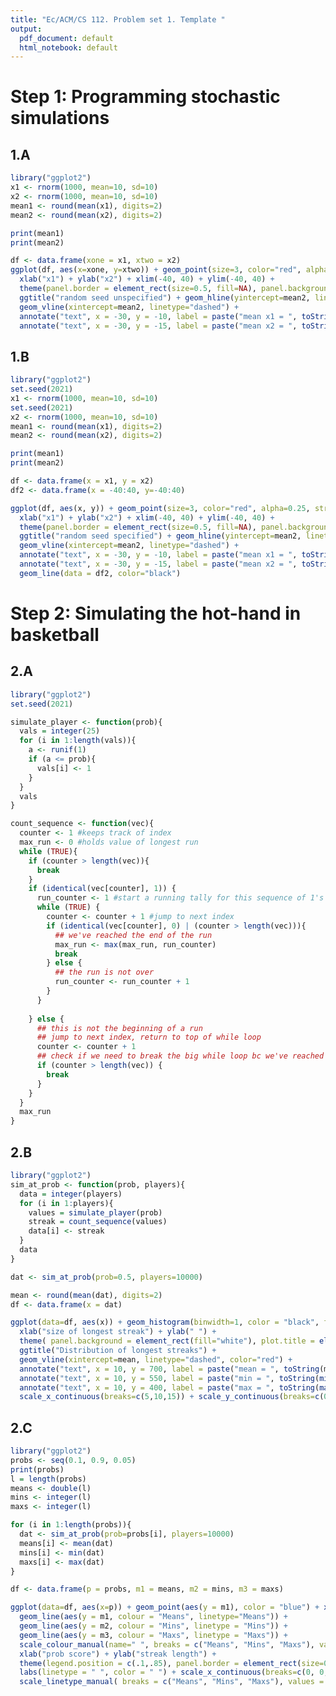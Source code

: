 ```yaml
---
title: "Ec/ACM/CS 112. Problem set 1. Template "
output:
  pdf_document: default
  html_notebook: default
---
```



# Step 1: Programming stochastic simulations

## 1.A
```r
library("ggplot2")
x1 <- rnorm(1000, mean=10, sd=10)
x2 <- rnorm(1000, mean=10, sd=10)
mean1 <- round(mean(x1), digits=2)
mean2 <- round(mean(x2), digits=2)

print(mean1)
print(mean2)

df <- data.frame(xone = x1, xtwo = x2)
ggplot(df, aes(x=xone, y=xtwo)) + geom_point(size=3, color="red", alpha=0.35, stroke=0) + 
  xlab("x1") + ylab("x2") + xlim(-40, 40) + ylim(-40, 40) + 
  theme(panel.border = element_rect(size=0.5, fill=NA), panel.background = element_rect(fill="white"), plot.title = element_text(hjust=0.5, color="black", face="bold")) + 
  ggtitle("random seed unspecified") + geom_hline(yintercept=mean2, linetype="dashed") + 
  geom_vline(xintercept=mean2, linetype="dashed") + 
  annotate("text", x = -30, y = -10, label = paste("mean x1 = ", toString(mean1), sep=" ")) +
  annotate("text", x = -30, y = -15, label = paste("mean x2 = ", toString(mean2), sep=" "))

```
## 1.B
```r
library("ggplot2")
set.seed(2021)
x1 <- rnorm(1000, mean=10, sd=10)
set.seed(2021)
x2 <- rnorm(1000, mean=10, sd=10)
mean1 <- round(mean(x1), digits=2)
mean2 <- round(mean(x2), digits=2)

print(mean1)
print(mean2)

df <- data.frame(x = x1, y = x2)
df2 <- data.frame(x = -40:40, y=-40:40)

ggplot(df, aes(x, y)) + geom_point(size=3, color="red", alpha=0.25, stroke=0) + 
  xlab("x1") + ylab("x2") + xlim(-40, 40) + ylim(-40, 40) + 
  theme(panel.border = element_rect(size=0.5, fill=NA), panel.background = element_rect(fill="white"), plot.title = element_text(hjust=0.5, color="black", face="bold")) + 
  ggtitle("random seed specified") + geom_hline(yintercept=mean2, linetype="dashed") + 
  geom_vline(xintercept=mean2, linetype="dashed") + 
  annotate("text", x = -30, y = -10, label = paste("mean x1 = ", toString(mean1), sep=" ")) + 
  annotate("text", x = -30, y = -15, label = paste("mean x2 = ", toString(mean2), sep=" ")) + 
  geom_line(data = df2, color="black")
```
# Step 2: Simulating the hot-hand in basketball

## 2.A
```r
library("ggplot2")
set.seed(2021)

simulate_player <- function(prob){
  vals = integer(25)
  for (i in 1:length(vals)){
    a <- runif(1)
    if (a <= prob){
      vals[i] <- 1
    }  
  }
  vals
}

count_sequence <- function(vec){
  counter <- 1 #keeps track of index
  max_run <- 0 #holds value of longest run
  while (TRUE){
    if (counter > length(vec)){
      break
    }
    if (identical(vec[counter], 1)) {
      run_counter <- 1 #start a running tally for this sequence of 1's
      while (TRUE) {
        counter <- counter + 1 #jump to next index
        if (identical(vec[counter], 0) | (counter > length(vec))){
          ## we've reached the end of the run
          max_run <- max(max_run, run_counter)
          break
        } else {
          ## the run is not over
          run_counter <- run_counter + 1
        }
      }
      
    } else {
      ## this is not the beginning of a run
      ## jump to next index, return to top of while loop
      counter <- counter + 1
      ## check if we need to break the big while loop bc we've reached the last index value 
      if (counter > length(vec)) {
        break
      }
    }
  }
  max_run
}

```

## 2.B
```r
library("ggplot2")
sim_at_prob <- function(prob, players){
  data = integer(players)
  for (i in 1:players){
    values = simulate_player(prob)
    streak = count_sequence(values)
    data[i] <- streak
  }
  data
}

dat <- sim_at_prob(prob=0.5, players=10000)

mean <- round(mean(dat), digits=2)
df <- data.frame(x = dat)

ggplot(data=df, aes(x)) + geom_histogram(binwidth=1, color = "black", fill = "white") + 
  xlab("size of longest streak") + ylab(" ") + 
  theme( panel.background = element_rect(fill="white"), plot.title = element_text(hjust=0.5, color="black", face="bold"), axis.line = element_line(size = 0.5, linetype = "solid", colour = "black")) + 
  ggtitle("Distribution of longest streaks") + 
  geom_vline(xintercept=mean, linetype="dashed", color="red") + 
  annotate("text", x = 10, y = 700, label = paste("mean = ", toString(mean), sep=" ")) + 
  annotate("text", x = 10, y = 550, label = paste("min = ", toString(min(dat)), sep=" ")) + 
  annotate("text", x = 10, y = 400, label = paste("max = ", toString(max(dat)), sep=" ")) + 
  scale_x_continuous(breaks=c(5,10,15)) + scale_y_continuous(breaks=c(0,500,1500,2500)) 


```

## 2.C
```r
library("ggplot2")
probs <- seq(0.1, 0.9, 0.05)
print(probs)
l = length(probs)
means <- double(l)
mins <- integer(l)
maxs <- integer(l)

for (i in 1:length(probs)){
  dat <- sim_at_prob(prob=probs[i], players=10000)
  means[i] <- mean(dat)
  mins[i] <- min(dat)
  maxs[i] <- max(dat)
}

df <- data.frame(p = probs, m1 = means, m2 = mins, m3 = maxs)

ggplot(data=df, aes(x=p)) + geom_point(aes(y = m1), color = "blue") + xlim(0, 1) + 
  geom_line(aes(y = m1, colour = "Means", linetype="Means")) + 
  geom_line(aes(y = m2, colour = "Mins", linetype = "Mins")) + 
  geom_line(aes(y = m3, colour = "Maxs", linetype = "Maxs")) + 
  scale_colour_manual(name=" ", breaks = c("Means", "Mins", "Maxs"), values = c("Means"= "blue", "Mins"="red", "Maxs"="green")) +
  xlab("prob score") + ylab("streak length") + 
  theme(legend.position = c(.1,.85), panel.border = element_rect(size=0.5, fill=NA), panel.background = element_rect(fill="white"), legend.key = element_rect(fill="white")) + 
  labs(linetype = " ", color = " ") + scale_x_continuous(breaks=c(0, 0,.2, 0.4, 0.6, 0.8, 1.0)) + 
  scale_linetype_manual( breaks = c("Means", "Mins", "Maxs"), values = c("Means"="solid", "Mins"="dashed", "Maxs"="dashed"))

```


